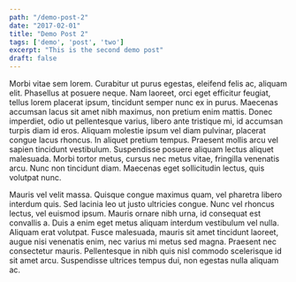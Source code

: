 ```yaml
---
path: "/demo-post-2"
date: "2017-02-01"
title: "Demo Post 2"
tags: ['demo', 'post', 'two']
excerpt: "This is the second demo post"
draft: false
---
```


Morbi vitae sem lorem. Curabitur ut purus egestas, eleifend felis ac, aliquam elit. Phasellus at posuere neque. Nam laoreet, orci eget efficitur feugiat, tellus lorem placerat ipsum, tincidunt semper nunc ex in purus. Maecenas accumsan lacus sit amet nibh maximus, non pretium enim mattis. Donec imperdiet, odio ut pellentesque varius, libero ante tristique mi, id accumsan turpis diam id eros. Aliquam molestie ipsum vel diam pulvinar, placerat congue lacus rhoncus. In aliquet pretium tempus. Praesent mollis arcu vel sapien tincidunt vestibulum. Suspendisse posuere aliquam lectus aliquet malesuada. Morbi tortor metus, cursus nec metus vitae, fringilla venenatis arcu. Nunc non tincidunt diam. Maecenas eget sollicitudin lectus, quis volutpat nunc.

Mauris vel velit massa. Quisque congue maximus quam, vel pharetra libero interdum quis. Sed lacinia leo ut justo ultricies congue. Nunc vel rhoncus lectus, vel euismod ipsum. Mauris ornare nibh urna, id consequat est convallis a. Duis a enim eget metus aliquam interdum vestibulum vel nulla. Aliquam erat volutpat. Fusce malesuada, mauris sit amet tincidunt laoreet, augue nisi venenatis enim, nec varius mi metus sed magna. Praesent nec consectetur mauris. Pellentesque in nibh quis nisl commodo scelerisque id sit amet arcu. Suspendisse ultrices tempus dui, non egestas nulla aliquam ac.
